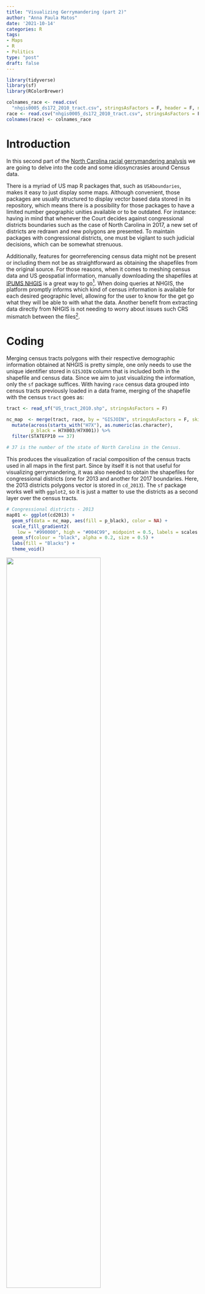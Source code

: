 ---
title: "Visualizing Gerrymandering (part 2)"
author: "Anna Paula Matos"
date: '2021-10-14'
categories: R
tags:
- Maps
- R
- Politics
type: "post"
draft: false
---

```{r, echo = FALSE,include = FALSE}
library(tidyverse)
library(sf)
library(RColorBrewer)

colnames_race <- read.csv(
  "nhgis0005_ds172_2010_tract.csv", stringsAsFactors = F, header = F, nrows = 1, as.is = T)
race <- read.csv("nhgis0005_ds172_2010_tract.csv", stringsAsFactors = F, skip = 1)
colnames(race) <- colnames_race

```
 
# Introduction

In this second part of the [North Carolina racial gerrymandering analysis](https://annamatos.netlify.app/post/visualizing_gerrymandering_1/visualizing_gerrymandering/) we are going to delve into the code and some idiosyncrasies around Census data.

There is a myriad of US map R packages that, such as `USAboundaries`, makes it easy to just display some maps. Although convenient, those packages are usually structured to display vector based data stored in its repository, which means there is a possibility for those packages to have a limited number geographic unities available or to be outdated. For instance: having in mind that whenever the Court decides against congressional districts boundaries such as the case of North Carolina in 2017, a new set of districts are redrawn and new polygons are presented. To maintain packages with congressional districts, one must be vigilant to such judicial decisions, which can be somewhat strenuous.

Additionally, features for georreferencing census data might not be present or including them not be as straightforward as obtaining the shapefiles from the original source. For those reasons, when it comes to meshing census data and US geospatial information, manually downloading the shapefiles at [IPUMS NHGIS](https://www.nhgis.org/) is a great way to go^[IPUMS is currently developing an API to access data from all their services, including NHGIS (https://developer.ipums.org/docs/apiprogram/), which means in a near future their data can be obtained without the need of reaching their portal.]. When doing queries at NHGIS, the platform promptly informs which kind of census information is available for each desired geographic level, allowing for the user to know for the get go what they will be able to with what the data. Another benefit from extracting data directly from NHGIS is not needing to worry about issues such CRS mismatch between the files^[CRS are a theme large enough to deserve its own post. More about it soon.].

# Coding

Merging census tracts polygons with their respective demographic information obtained at NHGIS is pretty simple, one only needs to use the unique identifier stored in `GISJOIN` column that is included both in the shapefile and census data. Since we aim to just visualizing the information, only the `sf` package suffices. With having `race` census data grouped into census tracts previously loaded in a data frame, merging of the shapefile with the census `tract` goes as:

```{r, eval = FALSE, include = TRUE}

tract <- read_sf("US_tract_2010.shp", stringsAsFactors = F)

nc_map  <- merge(tract, race, by = "GISJOIN", stringsAsFactors = F, skip = 1) %>%
  mutate(across(starts_with("H7X"), as.numeric(as.character),
         p_black = H7X003/H7X001)) %>%
  filter(STATEFP10 == 37)

# 37 is the number of the state of North Carolina in the Census.
```

This produces the visualization of racial composition of the census tracts used in all maps in the first part. Since by itself it is not that useful for visualizing gerrymandering, it was also needed to obtain the shapefiles for congressional districts (one for 2013 and another for 2017 boundaries. Here, the 2013 districts polygons vector is stored in `cd_2013`). The `sf` package works well with `ggplot2`, so it is just a matter to use the districts as a second layer over the census tracts.

```{r, eval = FALSE, include = TRUE}

# Congressional districts - 2013
map01 <- ggplot(cd2013) +
  geom_sf(data = nc_map, aes(fill = p_black), color = NA) +
  scale_fill_gradient2(
    low = "#990000", high = "#004C99", midpoint = 0.5, labels = scales::percent) +
  geom_sf(colour = "black", alpha = 0.2, size = 0.5) +
  labs(fill = "Blacks") +
  theme_void()
```

![](/post/visualizing_gerrymandering_2/image01.png){width=70%}

Now, I opted to hid my axis with `theme_void`, however, when we call `geom_sf` the stored coordinates from the vector are used as axis. We can zoom in our map by setting the minimum and maximum axis ticks in our ggplot with the `coord_sf` function. Just as everything CRS-wise, it is necessary to assign the CRS used in the `crs` argument when doing this. I opted for WGS84^[It is also possible to retrieve the CRS from the vector using `st_crs`. Nonetheless, it needs to be assigned into the `crs` argument.] for being more practical (the CRS most used in data from the US government, such as the Census, is the NAD83).


```{r, eval = FALSE, include = TRUE}

# 12th District - 2013
map03 <- ggplot(cd2013[cd2013$NAMELSAD %in% c("Congressional District 12"),]) +
  geom_sf(data = nc_map, aes(fill = p_black), color = NA) +
  scale_fill_gradient2(
    low = "#990000", high = "#004C99", midpoint = 0.5, labels = scales::percent) +
  geom_sf(colour = "#00CC00", alpha = 0.1, size = 1) +
  coord_sf(xlim = c(-081, -079.6), ylim = c(+35,+36.3),
           crs = "+proj=longlat +datum=WGS84") +
  theme(panel.background = element_rect(fill = NA),
        panel.border = element_rect(linetype = "solid", fill = NA),
        axis.ticks.x = element_blank(),
        axis.ticks.y = element_blank(),
        axis.text.x = element_blank(),
        axis.text.y = element_blank()) 
```

![](/post/visualizing_gerrymandering_2/image02.png){width=50%}

**Afterthought**: some people asked me about the chosen color scheme for the proportion of black population per census tract. As I tried to bring the question of racial gerrymandering as partisan instrument and since African Americans overwhelmingly vote for the Democratic Party, the blue color to represent them was intentional :)

***
**References**

_Census data and shapefiles of this post were obtained in IPSUM NHGIS_ (Manson et al., 2021) http://doi.org/10.18128/D050.V16.0
